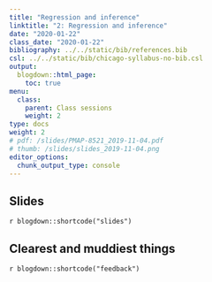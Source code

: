 ```yaml
---
title: "Regression and inference"
linktitle: "2: Regression and inference"
date: "2020-01-22"
class_date: "2020-01-22"
bibliography: ../../static/bib/references.bib
csl: ../../static/bib/chicago-syllabus-no-bib.csl
output:
  blogdown::html_page:
    toc: true
menu:
  class:
    parent: Class sessions
    weight: 2
type: docs
weight: 2
# pdf: /slides/PMAP-8521_2019-11-04.pdf
# thumb: /slides/slides_2019-11-04.png
editor_options: 
  chunk_output_type: console
---
```


## Slides

`r blogdown::shortcode("slides")`


## Clearest and muddiest things

`r blogdown::shortcode("feedback")`
